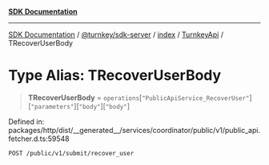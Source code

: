 [**SDK Documentation**](../../../../../../README.mdx)

***

[SDK Documentation](../../../../../../packages.mdx) / [@turnkey/sdk-server](../../../../README.mdx) / [index](../../../README.mdx) / [TurnkeyApi](../README.mdx) / TRecoverUserBody

# Type Alias: TRecoverUserBody

> **TRecoverUserBody** = `operations`\[`"PublicApiService_RecoverUser"`\]\[`"parameters"`\]\[`"body"`\]\[`"body"`\]

Defined in: packages/http/dist/\_\_generated\_\_/services/coordinator/public/v1/public\_api.fetcher.d.ts:59548

`POST /public/v1/submit/recover_user`
